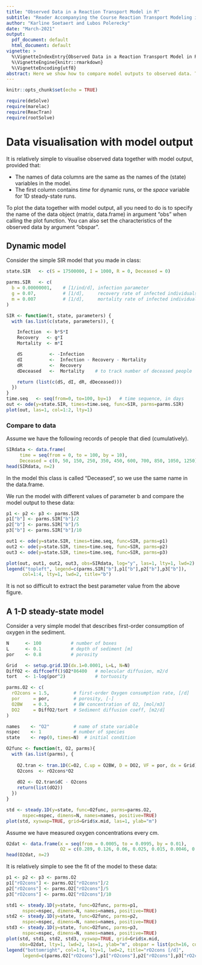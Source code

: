 ```yaml
---
title: "Observed Data in a Reaction Transport Model in R"
subtitle: "Reader Accompanying the Course Reaction Transport Modeling in the Hydrosphere"
author: "Karline Soetaert and Lubos Polerecky"
date: "March-2021"
output:
  pdf_document: default
  html_document: default
vignette: >
  %\VignetteIndexEntry{Observed Data in a Reaction Transport Model in R: accessory material}
  %\VignetteEngine{knitr::rmarkdown}
  %\VignetteEncoding{utf8}
abstract: Here we show how to compare model outputs to observed data. This can be used to find those parameter values that best fit the data.
---
```


```r
knitr::opts_chunk$set(echo = TRUE)
```

```r
require(deSolve)    
require(marelac)
require(ReacTran)
require(rootSolve)
```

# Data visualisation with model output

It is relatively simple to visualise observed data together with model output, provided that:

* The names of data columns are the same as the names of the (state) variables in the model.
* The first column contains *time* for dynamic runs, or the *space* variable for 1D steady-state runs.

To plot the data together with model output, all you need to do is to specify the name of the data object (matrix, data.frame) in argument "obs" when calling the plot function. You can also set the characteristics of the observed data by argument "obspar".

## Dynamic model

Consider the simple SIR model that you made in class:

```r
state.SIR   <- c(S = 17500000, I = 1000, R = 0, Deceased = 0)

parms.SIR   <- c(
  b = 0.00000001,    # [1/ind/d], infection parameter 
  g = 0.07,          # [1/d],     recovery rate of infected individuals
  m = 0.007          # [1/d],     mortality rate of infected individuals
)

SIR <- function(t, state, parameters) {
  with (as.list(c(state, parameters)), {

    Infection  <- b*S*I
    Recovery   <- g*I
    Mortality  <- m*I

    dS          <- -Infection 
    dI          <-  Infection - Recovery - Mortality
    dR          <-  Recovery
    dDeceased   <-  Mortality    # to track number of deceased people

    return (list(c(dS, dI, dR, dDeceased)))
  }) 
}
time.seq   <- seq(from=0, to=100, by=1)   # time sequence, in days
out <- ode(y=state.SIR, times=time.seq, func=SIR, parms=parms.SIR)
plot(out, las=1, col=1:2, lty=1)
```

### Compare to data

Assume we have the following records of people that died (cumulatively). 

```r
SIRdata <- data.frame(
     time = seq(from = 0, to = 100, by = 10),
     Deceased = c(0, 50, 150, 250, 350, 450, 600, 700, 850, 1050, 1250))
head(SIRdata, n=2)
```

In the model this class is called "Deceased", so we use the same name in the data.frame.

We run the model with different values of parameter b and compare the model output to these data:

```r
p1 <- p2 <- p3 <- parms.SIR
p1["b"] <- parms.SIR["b"]/2
p2["b"] <- parms.SIR["b"]/5
p3["b"] <- parms.SIR["b"]/10

out1 <- ode(y=state.SIR, times=time.seq, func=SIR, parms=p1)
out2 <- ode(y=state.SIR, times=time.seq, func=SIR, parms=p2)
out3 <- ode(y=state.SIR, times=time.seq, func=SIR, parms=p3)

plot(out, out1, out2, out3, obs=SIRdata, log="y", las=1, lty=1, lwd=2)
legend("topleft", legend=c(parms.SIR["b"],p1["b"],p2["b"],p3["b"]), 
      col=1:4, lty=1, lwd=2, title="b")
```

It is not so difficult to extract the best parameter value from the above figure.

## A 1-D steady-state model

Consider a very simple model that describes first-order consumption of oxygen in the sediment.

```r
N      <- 100           # number of boxes
L      <- 0.1           # depth of sediment [m] 
por    <- 0.8           # porosity

Grid   <- setup.grid.1D(dx.1=0.0001, L=L, N=N)
DiffO2 <- diffcoeff()$O2*86400   # molecular diffusion, m2/d
tort   <- 1-log(por^2)           # tortuosity

parms.O2 <- c(
  rO2cons = 1.5,         # first-order Oxygen consumption rate, [/d]
  por     = por,         # porosity, [-]
  O2BW    = 0.3,         # BW concentration of O2, [mol/m3]
  DO2     = DiffO2/tort  # Sediment diffusion coeff, [m2/d]
)

names    <- "O2"         # name of state variable
nspec    <- 1            # number of species
state    <- rep(0, times=N)  # initial condition

O2func <- function(t, O2, parms){
  with (as.list(parms), {
    
    O2.tran <- tran.1D(C=O2, C.up = O2BW, D = DO2, VF = por, dx = Grid)
    O2cons  <- rO2cons*O2
    
    dO2 <- O2.tran$dC - O2cons
    return(list(dO2))
  })
}

std <- steady.1D(y=state, func=O2func, parms=parms.O2, 
      nspec=nspec, dimens=N, names=names, positive=TRUE)
plot(std, xyswap=TRUE, grid=Grid$x.mid, las=1, ylab="m")
```

Assume we have measured oxygen concentrations every cm.

```r
O2dat <- data.frame(x = seq(from = 0.0005, to = 0.0995, by = 0.01),
                    O2 = c(0.289, 0.126, 0.06, 0.025, 0.015, 0.0046, 0.002,                                          0.0009, 0.0004, 0.0003))
head(O2dat, n=2)
```

It is relatively simple to see the fit of the model to these data:

```r
p1 <- p2 <- p3 <- parms.O2
p1["rO2cons"] <- parms.O2["rO2cons"]/2
p2["rO2cons"] <- parms.O2["rO2cons"]/5
p3["rO2cons"] <- parms.O2["rO2cons"]/10

std1 <- steady.1D(y=state, func=O2func, parms=p1, 
      nspec=nspec, dimens=N, names=names, positive=TRUE)
std2 <- steady.1D(y=state, func=O2func, parms=p2, 
      nspec=nspec, dimens=N, names=names, positive=TRUE)
std3 <- steady.1D(y=state, func=O2func, parms=p3, 
      nspec=nspec, dimens=N, names=names, positive=TRUE)
plot(std, std1, std2, std3, xyswap=TRUE, grid=Grid$x.mid, 
     obs=O2dat, lty=1, lwd=2, las=1, ylab="m", obspar = list(pch=16, col="red"))
legend("bottomright", col=1:4, lty=1, lwd=2, title="rO2cons [/d]", 
      legend=c(parms.O2["rO2cons"],p1["rO2cons"],p2["rO2cons"],p3["rO2cons"]))

```


